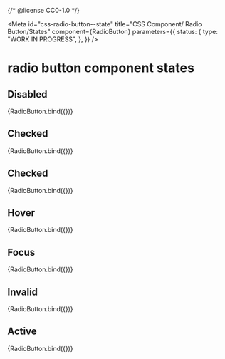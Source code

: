 {/* @license CC0-1.0 */}


<Meta
  id="css-radio-button--state"
  title="CSS Component/ Radio Button/States"
  component={RadioButton}
  parameters={{
    status: {
      type: "WORK IN PROGRESS",
    },
  }}
/>

# radio button component states

## Disabled

<Canvas>
  <Story
    name="Disabled"
    args={{
      disabled: true,
    }}
  >
    {RadioButton.bind({})}
  </Story>
</Canvas>

## Checked

<Canvas>
  <Story
    name="Checked"
    args={{
      checked: true,
    }}
  >
    {RadioButton.bind({})}
  </Story>
</Canvas>

## Checked

<Canvas>
  <Story
    name="Checked and Disabled"
    args={{
      checked: true,
      disabled: true,
    }}
  >
    {RadioButton.bind({})}
  </Story>
</Canvas>

## Hover

<Canvas>
  <Story
    name="hover"
    args={{
      hover: true,
    }}
  >
    {RadioButton.bind({})}
  </Story>
</Canvas>

## Focus

<Canvas>
  <Story
    name="focus"
    args={{
      focus: true,
    }}
  >
    {RadioButton.bind({})}
  </Story>
</Canvas>

## Invalid

<Canvas>
  <Story
    name="invalid"
    args={{
      invalid: true,
    }}
  >
    {RadioButton.bind({})}
  </Story>
</Canvas>

## Active

<Canvas>
  <Story
    name="active"
    args={{
      active: true,
    }}
  >
    {RadioButton.bind({})}
  </Story>
</Canvas>
